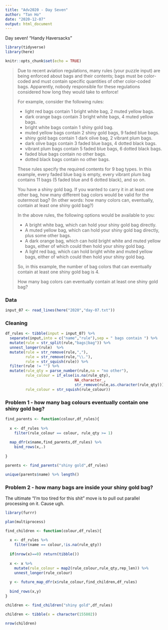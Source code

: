 ```yaml
---
title: "Adv2020 - Day Seven"
author: "Tan Ho"
date: "2020-12-07"
output: html_document
---
```


Day seven! "Handy Haversacks"

```r
library(tidyverse)
library(here)

knitr::opts_chunk$set(echo = TRUE)
```

> Due to recent aviation regulations, many rules (your puzzle input) are being enforced about bags and their contents; bags must be color-coded and must contain specific quantities of other color-coded bags. Apparently, nobody responsible for these regulations considered how long they would take to enforce!
>
> For example, consider the following rules:
>
> - light red bags contain 1 bright white bag, 2 muted yellow bags.
> - dark orange bags contain 3 bright white bags, 4 muted yellow bags.
> - bright white bags contain 1 shiny gold bag.
> - muted yellow bags contain 2 shiny gold bags, 9 faded blue bags.
> - shiny gold bags contain 1 dark olive bag, 2 vibrant plum bags.
> - dark olive bags contain 3 faded blue bags, 4 dotted black bags.
> - vibrant plum bags contain 5 faded blue bags, 6 dotted black bags.
> - faded blue bags contain no other bags.
> - dotted black bags contain no other bags.
>
> These rules specify the required contents for 9 bag types. In this example, every faded blue bag is empty, every vibrant plum bag contains 11 bags (5 faded blue and 6 dotted black), and so on.
>
> You have a shiny gold bag. If you wanted to carry it in at least one other bag, how many different bag colors would be valid for the outermost bag? (In other words: how many colors can, eventually, contain at least one shiny gold bag?)
>
>In the above rules, the following options would be available to you:
>
>    - A bright white bag, which can hold your shiny gold bag directly.
>    - A muted yellow bag, which can hold your shiny gold bag directly, plus some other bags.
>    - A dark orange bag, which can hold bright white and muted yellow bags, either of which could then hold your shiny gold bag.
>    - A light red bag, which can hold bright white and muted yellow bags, either of which could then hold your shiny gold bag.
>
> So, in this example, the number of bag colors that can eventually contain at least one shiny gold bag is 4.
>
> How many bag colors can eventually contain at least one shiny gold bag? 


### Data
```r
input_07 <- read_lines(here("2020","day-07.txt"))
```

### Cleaning

```r

df_rules <- tibble(input = input_07) %>% 
  separate(input,into = c("name","rule"),sep = " bags contain ") %>% 
  mutate(rule = str_split(rule,"bags|bag")) %>% 
  unnest_longer(rule)  %>% 
  mutate(rule = str_remove(rule,","),
         rule = str_remove(rule,"\\."),
         rule = str_squish(rule)) %>% 
  filter(rule != "") %>% 
  mutate(rule_qty = parse_number(rule,na = "no other"),
         rule_colour = if_else(is.na(rule_qty), 
                               NA_character_,
                               str_remove(rule,as.character(rule_qty))),
         rule_colour = str_squish(rule_colour))

```

### Problem 1 - how many bag colours eventually contain one shiny gold bag?

```r

find_parents <- function(colour,df_rules){
  
  x <- df_rules %>% 
    filter(rule_colour == colour, rule_qty >= 1)
  
  map_dfr(x$name,find_parents,df_rules) %>% 
    bind_rows(x,.)
  
}

parents <- find_parents("shiny gold",df_rules)

unique(parents$name) %>% length()

```

### Problem 2 - how many bags are inside your shiny gold bag?

The ultimate "I'm too tired for this shit" move is to pull out parallel processing on it. Cause ugh.

```r
library(furrr) 

plan(multiprocess)

find_children <- function(colour,df_rules){
  
  x <- df_rules %>% 
    filter(name == colour,!is.na(rule_qty))
  
  if(nrow(x)==0) return(tibble())
  
  x <- x %>% 
    mutate(rule_colour = map2(rule_colour,rule_qty,rep_len)) %>% 
    unnest_longer(rule_colour)
  
  y <- future_map_dfr(x$rule_colour,find_children,df_rules)
  
  bind_rows(x,y)
}

children <- find_children("shiny gold",df_rules)
```
```r
children <- tibble(x = character(155802))
```
```r
nrow(children)
```

